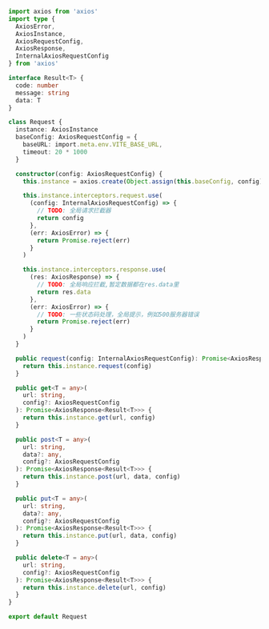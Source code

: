 ```ts
import axios from 'axios'
import type {
  AxiosError,
  AxiosInstance,
  AxiosRequestConfig,
  AxiosResponse,
  InternalAxiosRequestConfig
} from 'axios'

interface Result<T> {
  code: number
  message: string
  data: T
}

class Request {
  instance: AxiosInstance
  baseConfig: AxiosRequestConfig = {
    baseURL: import.meta.env.VITE_BASE_URL,
    timeout: 20 * 1000
  }

  constructor(config: AxiosRequestConfig) {
    this.instance = axios.create(Object.assign(this.baseConfig, config))

    this.instance.interceptors.request.use(
      (config: InternalAxiosRequestConfig) => {
        // TODO: 全局请求拦截器
        return config
      },
      (err: AxiosError) => {
        return Promise.reject(err)
      }
    )

    this.instance.interceptors.response.use(
      (res: AxiosResponse) => {
        // TODO: 全局响应拦截,暂定数据都在res.data里
        return res.data
      },
      (err: AxiosError) => {
        // TODO: 一些状态码处理，全局提示，例如500服务器错误
        return Promise.reject(err)
      }
    )
  }

  public request(config: InternalAxiosRequestConfig): Promise<AxiosResponse> {
    return this.instance.request(config)
  }

  public get<T = any>(
    url: string,
    config?: AxiosRequestConfig
  ): Promise<AxiosResponse<Result<T>>> {
    return this.instance.get(url, config)
  }

  public post<T = any>(
    url: string,
    data?: any,
    config?: AxiosRequestConfig
  ): Promise<AxiosResponse<Result<T>>> {
    return this.instance.post(url, data, config)
  }

  public put<T = any>(
    url: string,
    data?: any,
    config?: AxiosRequestConfig
  ): Promise<AxiosResponse<Result<T>>> {
    return this.instance.put(url, data, config)
  }

  public delete<T = any>(
    url: string,
    config?: AxiosRequestConfig
  ): Promise<AxiosResponse<Result<T>>> {
    return this.instance.delete(url, config)
  }
}

export default Request

```
